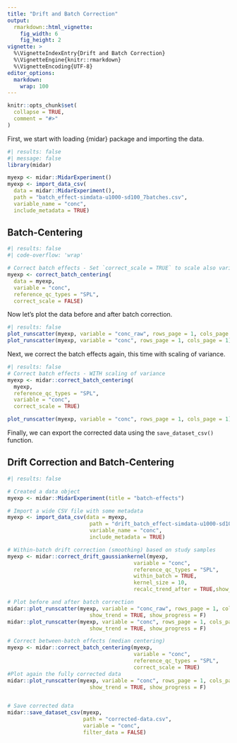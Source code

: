```yaml
---
title: "Drift and Batch Correction"
output: 
  rmarkdown::html_vignette:
    fig_width: 6
    fig_height: 2
vignette: >
  %\VignetteIndexEntry{Drift and Batch Correction}
  %\VignetteEngine{knitr::rmarkdown}
  %\VignetteEncoding{UTF-8}
editor_options: 
  markdown: 
    wrap: 100
---
```


```r
knitr::opts_chunk$set(
  collapse = TRUE,
  comment = "#>"
)


```

First, we start with loading {midar} package and importing the data.

```r
#| results: false  
#| message: false
library(midar)

myexp <- midar::MidarExperiment()
myexp <- import_data_csv(
  data = midar::MidarExperiment(),
  path = "batch_effect-simdata-u1000-sd100_7batches.csv", 
  variable_name = "conc", 
  include_metadata = TRUE)
```

## Batch-Centering

```r
#| results: false  
#| code-overflow: 'wrap'

# Correct batch effects - Set `correct_scale = TRUE` to scale also variance
myexp <- correct_batch_centering(
  data = myexp, 
  variable = "conc",
  reference_qc_types = "SPL", 
  correct_scale = FALSE)

```

Now let's plot the data before and after batch correction.

```r
#| results: false 
plot_runscatter(myexp, variable = "conc_raw", rows_page = 1, cols_page = 1)
plot_runscatter(myexp, variable = "conc", rows_page = 1, cols_page = 1)
```

Next, we correct the batch effects again, this time with scaling of variance. 

```r
#| results: false 
# Correct batch effects - WITH scaling of variance
myexp <- midar::correct_batch_centering(
  myexp, 
  reference_qc_types = "SPL", 
  variable = "conc",
  correct_scale = TRUE)

plot_runscatter(myexp, variable = "conc", rows_page = 1, cols_page = 1)

```

Finally, we can export the corrected data using the `save_dataset_csv()` function.


## Drift Correction and Batch-Centering

```r
#| results: false  

# Created a data object
myexp <- midar::MidarExperiment(title = "batch-effects")

# Import a wide CSV file with some metadata 
myexp <- import_data_csv(data = myexp, 
                          path = "drift_batch_effect-simdata-u1000-sd100_7batches.csv", 
                          variable_name = "conc", 
                          include_metadata = TRUE)

# Within-batch drift correction (smoothing) based on study samples
myexp <- midar::correct_drift_gaussiankernel(myexp,
                                        variable = "conc",
                                        reference_qc_types = "SPL", 
                                        within_batch = TRUE, 
                                        kernel_size = 10, 
                                        recalc_trend_after = TRUE,show_progress = T)

# Plot before and after batch correction 
midar::plot_runscatter(myexp, variable = "conc_raw", rows_page = 1, cols_page = 1, 
                          show_trend = TRUE, show_progress = F)
midar::plot_runscatter(myexp, variable = "conc", rows_page = 1, cols_page = 1, 
                          show_trend = TRUE, show_progress = F)

# Correct between-batch effects (median centering)
myexp <- midar::correct_batch_centering(myexp, 
                                        variable = "conc",
                                        reference_qc_types = "SPL", 
                                        correct_scale = TRUE)
#Plot again the fully corrected data
midar::plot_runscatter(myexp, variable = "conc", rows_page = 1, cols_page = 1, 
                          show_trend = TRUE, show_progress = F)


# Save corrected data
midar::save_dataset_csv(myexp, 
                        path = "corrected-data.csv", 
                        variable = "conc", 
                        filter_data = FALSE)
```
